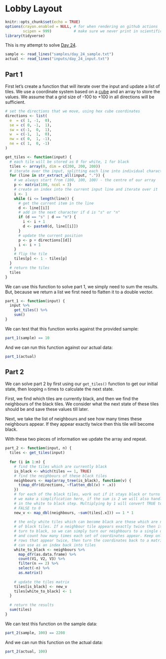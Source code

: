 # Lobby Layout

```r
knitr::opts_chunk$set(echo = TRUE)
options(crayon.enabled = NULL, # for when rendering on github actions
        scipen = 999)          # make sure we never print in scientific notation
library(tidyverse)
```

This is my attempt to solve [Day 24](https://adventofcode.com/2020/day/24).

```r
sample <- read_lines("samples/day_24_sample.txt")
actual <- read_lines("inputs/day_24_input.txt")
```

## Part 1

First let's create a function that will iterate over the input and update a list of tiles. We use a coordinate system
based on a [cube](https://www.redblobgames.com/grids/hexagons/) and an array to store the values. We assume that a grid
size of -100 to +100 in all directions will be sufficient.

```r
# set the directions that we move, using hex cube coordinates
directions <- list(
  e  = c( 1, -1,  0),
  se = c( 0, -1,  1),
  sw = c(-1,  0,  1),
  w  = c(-1,  1,  0),
  nw = c( 0,  1, -1),
  ne = c( 1,  0, -1)
)

get_tiles <- function(input) {
  # each tile will be stored as 0 for white, 1 for black
  tiles <- array(0, dim = c(200, 200, 200))
  # iterate over the input, splitting each line into individual characters
  for (line in str_extract_all(input, ".")) {
    # we always start from (100, 100, 100) - the centre of our array
    p <- matrix(100, ncol = 3)
    # create an index into the current input line and iterate over it
    i <- 1
    while (i <= length(line)) {
      # get the current item in the line
      d <- line[[i]]
      # add in the next character if d is "s" or "n"
      if (d == "s" | d == "n") {
        i <- i + 1
        d <- paste0(d, line[[i]])
      }
      # update the current position
      p <- p + directions[[d]]
      i <- i + 1
    }
    # flip the tile
    tiles[p] <- 1 - tiles[p]
  }
  # return the tiles
  tiles
}
```

We can use this function to solve part 1, we simply need to sum the results. But, because we return a list we first
need to flatten it to a double vector.

```r
part_1 <- function(input) {
  input %>%
    get_tiles() %>%
    sum()
}
```

We can test that this function works against the provided sample:

```r
part_1(sample) == 10
```

And we can run this function against our actual data:

```r
part_1(actual)
```

## Part 2

We can solve part 2 by first using our `get_tiles()` function to get our initial state, then looping `n` times to
calculate the next state.

First, we find which tiles are currently black, and then we find the neighbours of the black tiles. We consider what the
next state of these tiles should be and save these values till later.

Next, we take the list of neighbours and see how many times these neighbours appear. If they appear exactly twice then
this tile will become black.

With these two pieces of information we update the array and repeat.

```r
part_2 <- function(input, n) {
  tiles <- get_tiles(input)
  
  for (i in 1:n) {
    # find the tiles which are currently black
    is_black <- which(tiles == 1, TRUE)
    # find the neighbours of these black tiles
    neighbours <- map(array_tree(is_black), function(v) {
      t(map_dfr(directions, ~flatten_dbl(v) + .x))
    })
    # for each of the black tiles, work out if it stays black or turns white
    # we make a simplification here, if the sum is 2 we will also handle this
    # in the white to black step. Multiplying by 1 will convert TRUE to 1 and
    # FALSE to 0
    new_v <- map_dbl(neighbours, ~sum(tiles[.x])) == 1 * 1
    
    # the only white tiles which can become black are those which are neighbours
    # of black tiles. If a neighbour tile appears exactly twice then it will
    # turn to black, so we can simply turn our neighbours to a single dataframe
    # and count how many times each set of coordinates appear. Keep only the
    # rows that appear twice, then turn the coordinates back to a matrix so we
    # can use as an index back into tiles
    white_to_black <- neighbours %>%
      map_dfr(as.data.frame) %>%
      count(V1, V2, V3) %>%
      filter(n == 2) %>%
      select(-n) %>%
      as.matrix()
    
    # update the tiles matrix
    tiles[is_black] <- new_v
    tiles[white_to_black] <- 1
  }
  
  # return the results
  sum(tiles)
}
```

We can test this function on the sample data:

```r
part_2(sample, 100) == 2208
```

And we can run this function on the actual data:

```r
part_2(actual, 100)
```

